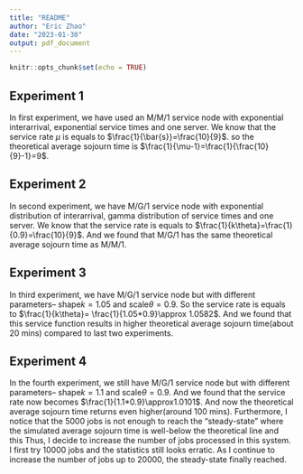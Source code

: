 ```yaml
---
title: "README"
author: "Eric Zhao"
date: "2023-01-30"
output: pdf_document
---
```


```r
knitr::opts_chunk$set(echo = TRUE)
```

## Experiment 1

In first experiment, we have used an M/M/1 service node with exponential interarrival, exponential service times and one server. We know that the service rate $\mu$ is equals to $\frac{1}{\bar{s}}=\frac{10}{9}$. so the theoretical average sojourn time is $\frac{1}{\mu-1}=\frac{1}{\frac{10}{9}-1}=9$.

## Experiment 2

In second experiment, we have M/G/1 service node with exponential distribution of interarrival, gamma distribution of service times and one server. We know that the service rate is equals to $\frac{1}{k\theta}=\frac{1}{0.9}=\frac{10}{9}$.
And we found that M/G/1 has the same theoretical average sojourn time as M/M/1. 

## Experiment 3

In third experiment, we have M/G/1 service node but with different parameters-- shape$k=1.05$ and scale$\theta=0.9$. So the service rate is equals to $\frac{1}{k\theta}= \frac{1}{1.05*0.9}\approx 1.0582$. And we found that this service function results in higher theoretical average sojourn time(about 20 mins) compared to last two experiments.


## Experiment 4

In the fourth experiment, we still have M/G/1 service node but with different parameters-- shape$k=1.1$ and scale$\theta= 0.9$. And we found that the service rate now becomes $\frac{1}{1.1*0.9}\approx1.0101$. And now the theoretical average sojourn time returns even higher(around 100 mins). Furthermore, I notice that the 5000 jobs is not enough to reach the "steady-state" where the simulated average sojourn time is well-below the theoretical line and this  Thus, I decide to increase the number of jobs processed in this system. I first try 10000 jobs and the statistics still looks erratic. As I continue to increase the number of jobs up to 20000, the steady-state finally reached.





